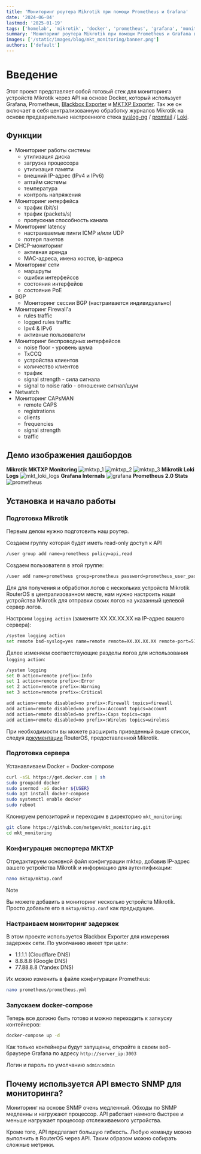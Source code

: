 ```yaml
---
title: 'Мониторинг роутера Mikrotik при помощи Prometheus и Grafana'
date: '2024-06-04'
lastmod: '2025-01-19'
tags: ['homelab', 'mikrotik', 'docker', 'prometheus', 'grafana', 'monitoring']
summary: 'Мониторинг роутера Mikrotik при помощи Prometheus и Grafana в docker контейнере'
images: ['/static/images/blog/mkt_monitoring/banner.png']
authors: ['default']
---
```


# Введение

Этот проект представляет собой готовый стек для мониторинга устройств Mikrotik через API на основе Docker, который использует Grafana, Prometheus, [Blackbox Exporter](https://github.com/prometheus/blackbox_exporter) и [MKTXP Exporter](https://github.com/akpw/mktxp). Так же он включает в себя централизованную обработку журналов Mikrotik на основе предварительно настроенного стека [syslog-ng](https://www.syslog-ng.com/) / [promtail](https://grafana.com/docs/loki/latest/clients/promtail/) / [Loki](https://grafana.com/docs/loki/latest).

## Функции

- Мониторинг работы системы
  - утилизация диска
  - загрузка процессора
  - утилизация памяти
  - внешний IP-адрес (IPv4 и IPv6)
  - аптайм системы
  - температура
  - контроль напряжения
- Мониторинг интерфейса
  - трафик (bit/s)
  - трафик (packets/s)
  - пропускная способность канала
- Мониторинг latency
  - настраиваемые пинги ICMP и/или UDP
  - потеря пакетов
- DHCP-мониторинг
  - активная аренда
  - MAC-адреса, имена хостов, ip-адреса
- Мониторинг сети
  - маршруты
  - ошибки интерфейсов
  - состояния интерфейов
  - cостояние PoE
- BGP
  - Мониторинг сессии BGP (настраивается индивидуально)
- Мониторинг Firewall'а
  - rules traffic
  - logged rules traffic
  - Ipv4 & IPv6
  - активные пользователи
- Мониторинг беспроводных интерфейсов
  - noise floor - уровень шума
  - TxCCQ
  - устройства клиентов
  - количество клиентов
  - трафик
  - signal strength - сила сигнала
  - signal to noise ratio - отношение сигнал/шум
- Netwatch
- Мониторинг CAPsMAN
  - remote CAPS
  - registrations
  - clients
  - frequencies
  - signal strength
  - traffic

## Демо изображения дашбордов

**Mikrotik MKTXP Monitoring**
![mktxp_1](https://raw.githubusercontent.com/metgen/mkt_monitoring/refs/heads/main/assets/mktxp_1.png)
![mktxp_2](https://raw.githubusercontent.com/metgen/mkt_monitoring/refs/heads/main/assets/mktxp_2.png)
![mktxp_3](https://raw.githubusercontent.com/metgen/mkt_monitoring/refs/heads/main/assets/mktxp_3.png)
**Mikrotik Loki Logs**
![mkt_loki_logs](https://raw.githubusercontent.com/metgen/mkt_monitoring/refs/heads/main/assets/mkt_loki_logs.png)
**Grafana Internals**
![grafana](https://raw.githubusercontent.com/metgen/mkt_monitoring/refs/heads/main/assets/grafana.png)
**Prometheus 2.0 Stats**
![prometheus](https://raw.githubusercontent.com/metgen/mkt_monitoring/refs/heads/main/assets/prometheus.png)

## Установка и начало работы

### Подготовка Mikrotik

Первым делом нужно подготовить наш роутер.

Создаем группу которая будет иметь read-only доступ к API

```bash
/user group add name=prometheus policy=api,read
```

Создаем пользователя в этой группе:

```bash
/user add name=prometheus group=prometheus password=prometheus_user_password
```

Для для получения и обработки логов с нескольких устройств Mikrotik RouterOS в централизованном месте, нам нужно настроить наши устройства Mikrotik для отправки своих логов на указанный целевой сервер логов.

Настроим `logging action` (замените XX.XX.XX.XX на IP-адрес вашего сервера):

```bash
/system logging action
set remote bsd-syslog=yes name=remote remote=XX.XX.XX.XX remote-port=514 src-address=0.0.0.0 syslog-facility=local0 syslog-severity=auto target=remote
```

Далее изменяем соответствующие разделы логов для использования `logging action`:

```bash
/system logging
set 0 action=remote prefix=:Info
set 1 action=remote prefix=:Error
set 2 action=remote prefix=:Warning
set 3 action=remote prefix=:Critical

add action=remote disabled=no prefix=:Firewall topics=firewall
add action=remote disabled=no prefix=:Account topics=account
add action=remote disabled=no prefix=:Caps topics=caps
add action=remote disabled=no prefix=:Wireles topics=wireless
```

При необходимости вы можете расширить приведенный выше список, следуя [документации](https://help.mikrotik.com/docs/display/ROS/Log) RouterOS, предоставленной Mikrotik.

### Подготовка сервера

Устанавливаем Docker + Docker-compose

```bash
curl -sSL https://get.docker.com | sh
sudo groupadd docker
sudo usermod -aG docker ${USER}
sudo apt install docker-compose
sudo systemctl enable docker
sudo reboot
```

Клонируем репозиторий и переходим в директорию `mkt_monitoring`:

```bash
git clone https://github.com/metgen/mkt_monitoring.git
cd mkt_monitoring
```

### Конфигурация экспортера MKTXP

Отредактируем основной файл конфигурации mktxp, добавив IP-адрес вашего устройства Mikrotik и информацию для аутентификации:

```bash
nano mktxp/mktxp.conf
```

> [!NOTE]
> Вы можете добавить в мониторинг несколько устройств Mikrotik. Просто добавьте его в `mktxp/mktxp.conf` как предыдущее.

### Настраиваем мониторинг задержек

В этом проекте используется Blackbox Exporter для измерения задержек сети. По умолчанию имеет три цели:

- 1.1.1.1 (Cloudflare DNS)
- 8.8.8.8 (Google DNS)
- 77.88.8.8 (Yandex DNS)

Их можно изменить в файле конфигурации Prometheus:

```bash
nano prometheus/prometheus.yml
```

### Запускаем docker-compose

Теперь все должно быть готово и можно переходить к запкуску контейнеров:

```bash
docker-compose up -d
```

Как только контейнеры будут запущены, откройте в своем веб-браузере Grafana по адресу `http://server_ip:3003`

Логин и пароль по умолчанию `admin`:`admin`

## Почему используется API вместо SNMP для мониторинга?

Мониторинг на основе SNMP очень медленный. Обходы по SNMP медленны и нагружают процессор. API работает намного быстрее и меньше нагружает процессор отслеживаемого устройства.

Кроме того, API предлагает большую гибкость. Любую команду можно выполнить в RouterOS через API. Таким образом можно собирать сложные метрики.
